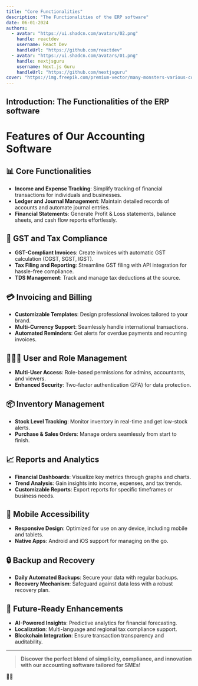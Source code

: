 ```yaml
---
title: "Core Functionalities"
description: "The Functionalities of the ERP software"
date: 06-01-2024
authors:
  - avatar: "https://ui.shadcn.com/avatars/02.png"
    handle: reactdev
    username: React Dev
    handleUrl: "https://github.com/reactdev"
  - avatar: "https://ui.shadcn.com/avatars/01.png"
    handle: nextjsguru
    username: Next.js Guru
    handleUrl: "https://github.com/nextjsguru"
cover: "https://img.freepik.com/premium-vector/many-monsters-various-colors-doodle-come-bless-birthday-happy_577083-85.jpg?w=826"
---
```


## Introduction: The Functionalities of the ERP software

# Features of Our Accounting Software

## 📊 **Core Functionalities**
- **Income and Expense Tracking**: Simplify tracking of financial transactions for individuals and businesses.
- **Ledger and Journal Management**: Maintain detailed records of accounts and automate journal entries.
- **Financial Statements**: Generate Profit & Loss statements, balance sheets, and cash flow reports effortlessly.

## 🧾 **GST and Tax Compliance**
- **GST-Compliant Invoices**: Create invoices with automatic GST calculation (CGST, SGST, IGST).
- **Tax Filing and Reporting**: Streamline GST filing with API integration for hassle-free compliance.
- **TDS Management**: Track and manage tax deductions at the source.

## 💳 **Invoicing and Billing**
- **Customizable Templates**: Design professional invoices tailored to your brand.
- **Multi-Currency Support**: Seamlessly handle international transactions.
- **Automated Reminders**: Get alerts for overdue payments and recurring invoices.

## 🧑‍🤝‍🧑 **User and Role Management**
- **Multi-User Access**: Role-based permissions for admins, accountants, and viewers.
- **Enhanced Security**: Two-factor authentication (2FA) for data protection.

## 📦 **Inventory Management**
- **Stock Level Tracking**: Monitor inventory in real-time and get low-stock alerts.
- **Purchase & Sales Orders**: Manage orders seamlessly from start to finish.

## 📈 **Reports and Analytics**
- **Financial Dashboards**: Visualize key metrics through graphs and charts.
- **Trend Analysis**: Gain insights into income, expenses, and tax trends.
- **Customizable Reports**: Export reports for specific timeframes or business needs.

## 📱 **Mobile Accessibility**
- **Responsive Design**: Optimized for use on any device, including mobile and tablets.
- **Native Apps**: Android and iOS support for managing on the go.

## 🔒 **Backup and Recovery**
- **Daily Automated Backups**: Secure your data with regular backups.
- **Recovery Mechanism**: Safeguard against data loss with a robust recovery plan.

## 🌟 **Future-Ready Enhancements**
- **AI-Powered Insights**: Predictive analytics for financial forecasting.
- **Localization**: Multi-language and regional tax compliance support.
- **Blockchain Integration**: Ensure transaction transparency and auditability.

---

> **Discover the perfect blend of simplicity, compliance, and innovation with our accounting software tailored for SMEs!**


🚀✨
